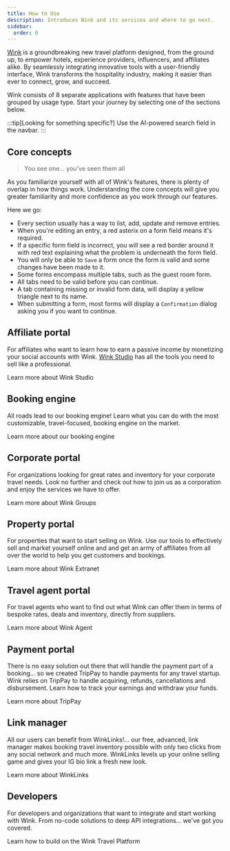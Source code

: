 ```yaml
---
title: How to Use
description: Introduces Wink and its services and where to go next.
sidebar:
  order: 0
---
```



[Wink](https://wink.travel) is a groundbreaking new travel platform designed, from the ground up, to empower hotels, experience providers, influencers, and affiliates alike. By seamlessly integrating innovative tools with a user-friendly interface, Wink transforms the hospitality industry, making it easier than ever to connect, grow, and succeed.

Wink consists of 8 separate applications with features that have been grouped by usage type. 
Start your journey by selecting one of the sections below.

:::tip[Looking for something specific?]
Use the AI-powered search field in the navbar.
:::

## Core concepts

> You see one... you've seen them all

As you familiarize yourself with all of Wink's features, there is plenty of overlap in how things work. 
Understanding the core concepts will give you greater familiarity and more confidence as you work through our features.

Here we go:

- Every section usually has a way to list, add, update and remove entries.
- When you're editing an entry, a red asterix <Badge text="*" variant="danger" size="large" /> on a form field means it's required.
- If a specific form field is incorrect, you will see a red border around it with red text explaining what the problem is underneath the form field.
- You will only be able to `Save` a form once the form is valid and some changes have been made to it.
- Some forms encompass multiple tabs, such as the guest room form. 
- All tabs need to be valid before you can continue. 
- A tab containing missing or invalid form data, will display a yellow triangle <Badge text="⚠️" variant="caution" size="large" /> next to its name.
- When submitting a form, most forms will display a `Confirmation` dialog asking you if you want to continue.

## Affiliate portal 

For affiliates who want to learn how to earn a passive income by monetizing your social accounts with Wink. 
[Wink Studio](https://studio.wink.travel) has all the tools you need to sell like a professional.

<LinkButton href="/studio/what-is-studio">Learn more about Wink Studio</LinkButton>

## Booking engine

All roads lead to our booking engine! Learn what you can do with the most customizable, travel-focused, booking engine on the market.

<LinkButton href="/booking-engine/in-a-nutshell">Learn more about our booking engine</LinkButton>

## Corporate portal

For organizations looking for great rates and inventory for your corporate travel needs. Look no further and check out how to join us as a corporation and enjoy the services we have to offer.

<LinkButton href="/corporate/what-is-group">Learn more about Wink Groups</LinkButton>

## Property portal

For properties that want to start selling on Wink. Use our tools to effectively sell and market yourself online and and get an army of affiliates from all over the world to help you get customers and bookings.

<LinkButton href="/extranet/what-is-extranet">Learn more about Wink Extranet</LinkButton>

## Travel agent portal

For travel agents who want to find out what Wink can offer them in terms of bespoke rates, deals and inventory, directly from suppliers.

<LinkButton href="/travel-agent/what-is-agent">Learn more about Wink Agent</LinkButton>

## Payment portal

There is no easy solution out there that will handle the payment part of a booking... so we created TripPay to handle payments for any travel startup. Wink relies on TripPay to handle acquiring, refunds, cancellations and disbursement.
Learn how to track your earnings and withdraw your funds.

<LinkButton href="/payment/what-is-trip-pay">Learn more about TripPay</LinkButton>

## Link manager

All our users can benefit from WinkLinks!... our free, advanced, link manager makes booking travel inventory possible with only two clicks from any social network and much more. 
WinkLinks levels up your online selling game and gives your IG bio link a fresh new look.

<LinkButton href="/link-manager/wink-links">Learn more about WinkLinks</LinkButton>

## Developers

For developers and organizations that want to integrate and start working with Wink. From no-code solutions to deep API integrations... we've got you covered.

<LinkButton href="/developers/build-on-wink">Learn how to build on the Wink Travel Platform</LinkButton>
